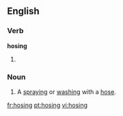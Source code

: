 ==English==
===Verb===
'''hosing'''
# {{present participle of|[[hose]]}}

===Noun===
{{en-noun}}

# A [[spray]]ing or [[wash]]ing with a [[hose]].

[[fr:hosing]]
[[pt:hosing]]
[[vi:hosing]]